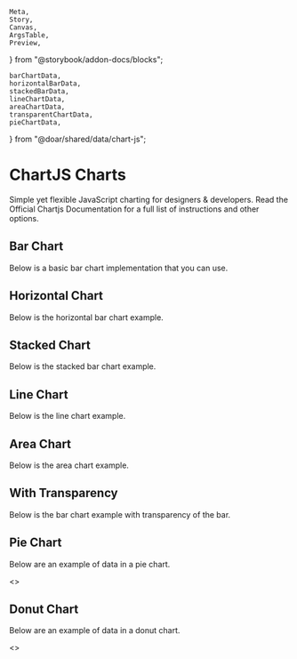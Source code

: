     Meta,
    Story,
    Canvas,
    ArgsTable,
    Preview,
} from "@storybook/addon-docs/blocks";


    barChartData,
    horizontalBarData,
    stackedBarData,
    lineChartData,
    areaChartData,
    transparentChartData,
    pieChartData,
} from "@doar/shared/data/chart-js";

<Meta title="Charts/ChartJS" />

# ChartJS Charts

<p class="sbdocs-desc">
    Simple yet flexible JavaScript charting for designers & developers. Read the
    Official Chartjs Documentation for a full list of instructions and other
    options.
</p>

## Bar Chart

Below is a basic bar chart implementation that you can use.

<Preview withToolbar>
    <Story name="Bar Chart">
        <BarChart
            data={barChartData.data}
            options={barChartData.options}
            width={728}
            height={300}
        />
    </Story>
</Preview>

## Horizontal Chart

Below is the horizontal bar chart example.

<Preview withToolbar>
    <Story name="Horizontal Chart">
        <HorizontalBarChart
            data={horizontalBarData.data}
            options={horizontalBarData.options}
            width={728}
            height={300}
        />
    </Story>
</Preview>

## Stacked Chart

Below is the stacked bar chart example.

<Preview withToolbar>
    <Story name="Stacked Chart">
        <BarChart
            data={stackedBarData.data}
            options={stackedBarData.options}
            width={728}
            height={300}
        />
    </Story>
</Preview>

## Line Chart

Below is the line chart example.

<Preview withToolbar>
    <Story name="Line Chart">
        <LineChart
            data={lineChartData.data}
            options={lineChartData.options}
            width={728}
            height={300}
        />
    </Story>
</Preview>

## Area Chart

Below is the area chart example.

<Preview withToolbar>
    <Story name="Area Chart">
        <LineChart
            data={areaChartData.data}
            options={areaChartData.options}
            width={728}
            height={300}
        />
    </Story>
</Preview>

## With Transparency

Below is the bar chart example with transparency of the bar.

<Preview withToolbar>
    <Story name="With Transparency">
        <BarChart
            data={transparentChartData.data}
            options={transparentChartData.options}
            width={728}
            height={300}
        />
    </Story>
</Preview>

## Pie Chart

Below are an example of data in a pie chart.

<Preview withToolbar>
    <Story name="Pie Chart">
        <>
            <PieChart
                data={pieChartData.data}
                options={pieChartData.options}
                width={415}
                height={250}
            />
        </>
    </Story>
</Preview>

## Donut Chart

Below are an example of data in a donut chart.

<Preview withToolbar>
    <Story name="Donut Chart">
        <>
            <DonutChart
                data={pieChartData.data}
                options={pieChartData.options}
                width={415}
                height={250}
            />
        </>
    </Story>
</Preview>
